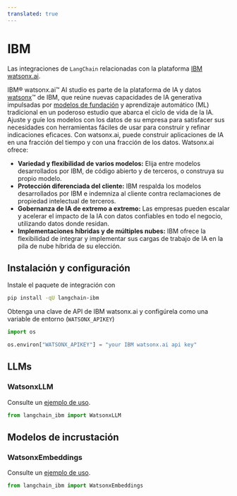 ```yaml
---
translated: true
---
```


# IBM

Las integraciones de `LangChain` relacionadas con la plataforma [IBM watsonx.ai](https://www.ibm.com/products/watsonx-ai).

IBM® watsonx.ai™ AI studio es parte de la plataforma de IA y datos [watsonx](https://www.ibm.com/watsonx)™ de IBM, que reúne nuevas capacidades de IA generativa
impulsadas por [modelos de fundación](https://www.ibm.com/products/watsonx-ai/foundation-models) y aprendizaje automático (ML) tradicional
en un poderoso estudio que abarca el ciclo de vida de la IA. Ajuste y guíe los modelos con los datos de su empresa para satisfacer sus necesidades con herramientas fáciles de usar para
construir y refinar indicaciones eficaces. Con watsonx.ai, puede construir aplicaciones de IA en una fracción del tiempo y con una fracción de los datos.
Watsonx.ai ofrece:

- **Variedad y flexibilidad de varios modelos:** Elija entre modelos desarrollados por IBM, de código abierto y de terceros, o construya su propio modelo.
- **Protección diferenciada del cliente:** IBM respalda los modelos desarrollados por IBM e indemniza al cliente contra reclamaciones de propiedad intelectual de terceros.
- **Gobernanza de IA de extremo a extremo:** Las empresas pueden escalar y acelerar el impacto de la IA con datos confiables en todo el negocio, utilizando datos donde residan.
- **Implementaciones híbridas y de múltiples nubes:** IBM ofrece la flexibilidad de integrar y implementar sus cargas de trabajo de IA en la pila de nube híbrida de su elección.

## Instalación y configuración

Instale el paquete de integración con

```bash
pip install -qU langchain-ibm
```

Obtenga una clave de API de IBM watsonx.ai y configúrela como una variable de entorno (`WATSONX_APIKEY`)

```python
import os

os.environ["WATSONX_APIKEY"] = "your IBM watsonx.ai api key"
```

## LLMs

### WatsonxLLM

Consulte un [ejemplo de uso](/docs/integrations/llms/ibm_watsonx).

```python
from langchain_ibm import WatsonxLLM
```

## Modelos de incrustación

### WatsonxEmbeddings

Consulte un [ejemplo de uso](/docs/integrations/text_embedding/ibm_watsonx).

```python
from langchain_ibm import WatsonxEmbeddings
```
